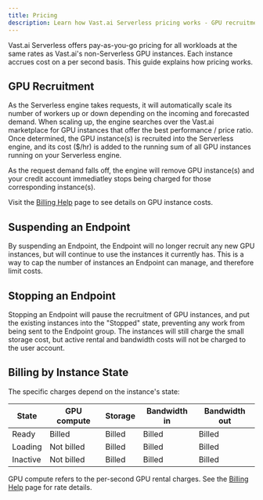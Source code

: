 ```yaml
---
title: Pricing
description: Learn how Vast.ai Serverless pricing works - GPU recruitment, endpoint suspension, and stopping.
---
```


Vast.ai Serverless offers pay-as-you-go pricing for all workloads at the same rates as Vast.ai's non-Serverless GPU instances. Each instance accrues cost on a per second basis.
This guide explains how pricing works.

## GPU Recruitment

As the Serverless engine takes requests, it will automatically scale its number of workers up or down depending on the incoming and forecasted demand. When scaling up, 
the engine searches over the Vast.ai marketplace for GPU instances that offer the best performance / price ratio. Once determined, the GPU instance(s) is recruited into 
the Serverless engine, and its cost ($/hr) is added to the running sum of all GPU instances running on your Serverless engine.&#x20;

As the request demand falls off, the engine will remove GPU instance(s) and your credit account immediatley stops being charged for those corresponding instance(s).

Visit the [Billing Help](https://docs.vast.ai/billing#ugwiY) page to see details on GPU instance costs.

## Suspending an Endpoint

By suspending an Endpoint, the Endpoint will no longer recruit any new GPU instances, but will continue to use the instances it currently has. This is a way to cap the 
number of instances an Endpoint can manage, and therefore limit costs.&#x20;

## Stopping an Endpoint

Stopping an Endpoint will pause the recruitment of GPU instances, and put the existing instances into the "Stopped" state, preventing any work from being sent to 
the Endpoint group. The instances will still charge the small storage cost, but active rental and bandwidth costs will not be charged to the user account.&#x20;

## Billing by Instance State

The specific charges depend on the instance's state:

| State    | GPU compute | Storage | Bandwidth in | Bandwidth out |
|----------|-------------|---------|--------------|---------------|
| Ready    | Billed      | Billed  | Billed       | Billed        |
| Loading  | Not billed  | Billed  | Billed       | Billed        |
| Inactive | Not billed  | Billed  | Billed       | Billed        |

GPU compute refers to the per-second GPU rental charges. See the [Billing Help](https://docs.vast.ai/billing#ugwiY) page for rate details.